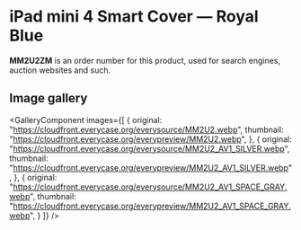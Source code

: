 
# iPad mini 4 Smart Cover — Royal Blue

<Callout type='info' emoji='👉🏻'>**MM2U2ZM** is an order number for this product, used for search engines, auction websites and such.</Callout>

## Image gallery

<GalleryComponent
    images={[
      {
        original: "https://cloudfront.everycase.org/everysource/MM2U2.webp",
        thumbnail: "https://cloudfront.everycase.org/everypreview/MM2U2.webp",
      },
      {
        original: "https://cloudfront.everycase.org/everysource/MM2U2_AV1_SILVER.webp",
        thumbnail: "https://cloudfront.everycase.org/everypreview/MM2U2_AV1_SILVER.webp",
      },
      {
        original: "https://cloudfront.everycase.org/everysource/MM2U2_AV1_SPACE_GRAY.webp",
        thumbnail: "https://cloudfront.everycase.org/everypreview/MM2U2_AV1_SPACE_GRAY.webp",
      }
    ]}
  />
